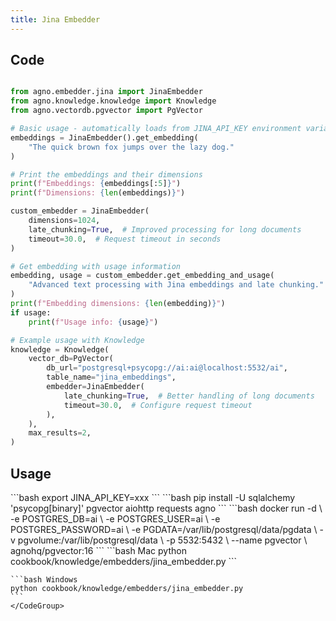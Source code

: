 ```yaml
---
title: Jina Embedder
---
```


## Code

```python

from agno.embedder.jina import JinaEmbedder
from agno.knowledge.knowledge import Knowledge
from agno.vectordb.pgvector import PgVector

# Basic usage - automatically loads from JINA_API_KEY environment variable
embeddings = JinaEmbedder().get_embedding(
    "The quick brown fox jumps over the lazy dog."
)

# Print the embeddings and their dimensions
print(f"Embeddings: {embeddings[:5]}")
print(f"Dimensions: {len(embeddings)}")

custom_embedder = JinaEmbedder(
    dimensions=1024,
    late_chunking=True,  # Improved processing for long documents
    timeout=30.0,  # Request timeout in seconds
)

# Get embedding with usage information
embedding, usage = custom_embedder.get_embedding_and_usage(
    "Advanced text processing with Jina embeddings and late chunking."
)
print(f"Embedding dimensions: {len(embedding)}")
if usage:
    print(f"Usage info: {usage}")

# Example usage with Knowledge
knowledge = Knowledge(
    vector_db=PgVector(
        db_url="postgresql+psycopg://ai:ai@localhost:5532/ai",
        table_name="jina_embeddings",
        embedder=JinaEmbedder(
            late_chunking=True,  # Better handling of long documents
            timeout=30.0,  # Configure request timeout
        ),
    ),
    max_results=2,
)

```

## Usage

<Steps>
  <Snippet file="create-venv-step.mdx" />

  <Step title="Set your API key">
    ```bash
    export JINA_API_KEY=xxx
    ```
  </Step>

  <Step title="Install libraries">
    ```bash
    pip install -U sqlalchemy 'psycopg[binary]' pgvector aiohttp requests agno
    ```
  </Step>

  <Step title="Run PgVector">
    ```bash
    docker run -d \
      -e POSTGRES_DB=ai \
      -e POSTGRES_USER=ai \
      -e POSTGRES_PASSWORD=ai \
      -e PGDATA=/var/lib/postgresql/data/pgdata \
      -v pgvolume:/var/lib/postgresql/data \
      -p 5532:5432 \
      --name pgvector \
      agnohq/pgvector:16
    ```
  </Step>

  <Step title="Run Agent">
    <CodeGroup>
    ```bash Mac
    python cookbook/knowledge/embedders/jina_embedder.py
    ```

    ```bash Windows
    python cookbook/knowledge/embedders/jina_embedder.py 
    ```
    </CodeGroup>
  </Step>
</Steps>